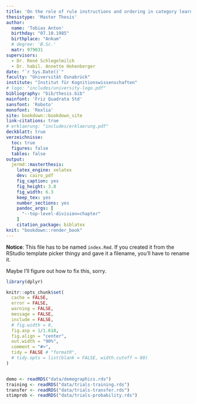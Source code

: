 ```yaml
---
title: 'On the role of rule instructions and ordering in category learning'
thesistype: 'Master Thesis'
author:
  name: 'Tobias Anton'
  birthday: "07.10.1985"
  birthplace: "Ankum"
  # degree: 'B.Sc.'
  matr: 979031
supervisors:
  - Dr. René Schlegelmilch
  - Dr. habil. Annette Hohenberger
date: "`r Sys.Date()`"
faculty: "Universität Osnabrück"
institute: "Institut für Kognitionswissenschaften"
# logo: "includes/university-logo.pdf"
bibliography: "bib/thesis.bib"
mainfont: 'Friz Quadrata Std'
sansfont: 'Roboto'
monofont: 'Rexlia'
site: bookdown::bookdown_site
link-citations: true
# erklaerung: "includes/erklaerung.pdf"
deckblatt: true
verzeichnisse:
  toc: true
  figures: false
  tables: false
output:
  jermd::masterthesis:
    latex_engine: xelatex
    dev: cairo_pdf
    fig_caption: yes
    fig_height: 3.8
    fig_width: 6.3
    keep_tex: yes
    number_sections: yes
    pandoc_args: [
      "--top-level-division=chapter"
    ]
    citation_package: biblatex
knit: "bookdown::render_book"
---
```


<!--
Edit these lines as appropriate.
The actual thesis content is in several Rmd files.

You'll need to edit the _bookdown.yml file to set the order in which you'd like them to appear.
-->

**Notice**: This file has to be named `index.Rmd`. If you created it from the RStudio template picker thingy and gave it a filename, you'll have to rename it.

Maybe I'll figure out how to fix this, sorry. 

```r
library(dplyr) 

knitr::opts_chunk$set(
  cache = FALSE,
  error = FALSE,
  warning = FALSE,
  message = FALSE,
  include = FALSE,
  # fig.width = 8,
  fig.asp = 1/1.618,
  fig.align = "center",
  out.width = "90%",
  comment = "#>",
  tidy = FALSE # "formatR",
  # tidy.opts = list(blank = FALSE, width.cutoff = 80)
)


demo <- readRDS("data/demographics.rds")
training <- readRDS("data/trials-training.rds")
transfer <- readRDS("data/trials-transfer.rds")
stimprob <- readRDS("data/trials-probability.rds")
```


